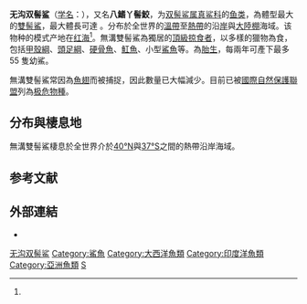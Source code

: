 {{speciesbox
| name = 无沟双髻鲨
| status = CR
| status_system = IUCN3.1
| status_ref = <ref name="iucn">{{Cite iucn |author=Rigby, C.L., Barreto, R., Carlson, J., Fernando, D., Fordham, S., Francis, M.P., Herman, K., Jabado, R.W., Liu, K.M., Marshall, A., Pacoureau, N., Romanov, E., Sherley, R.B. & Winker, H. |title=''Bythaelurus hispidus'' |journal=[[The_IUCN_Red_List_of_Threatened_Species|The IUCN Red List of Threatened Species]] |volume=2019 |page=e.T39386A2920499 |publisher=[[IUCN|IUCN]] |date=2019 |url=https://www.iucnredlist.org/species/39386/2920499 |doi=}}</ref>
| image1 = Sphyrna mokarran at georgia.jpg
| image2 = Great hammerhead2.jpg
| genus               = Sphyrna
| species             = mokarran
| binomial = ''Sphyrna mokarran''
| authority = (Ruppell, 1837)<ref name='id5188'>{{cite web| url =http://www.bioinfo.cn/db05/BjdwSpecies.php?action=view&id=5188| title =无沟双髻鲨| work =《中国动物物种编目数据库》| publisher =中国科学院微生物研究所| author =中国科学院动物研究所| accessdate =2009-04-11| deadurl =yes| archiveurl =https://web.archive.org/web/20160305051009/http://www.bioinfo.cn/db05/BjdwSpecies.php?action=view&id=5188| archivedate =2016-03-05}}</ref>
| range_map           = Sphyrna mokarran distribution map.svg
| range_map_caption   = 分布區域（藍色）
| synonyms            = ''Sphyrna ligo'' <small>Fraser-Brunner, 1950</small>
<br>''Zygaena dissimilis'' <small>Murray, 1887</small>
<br>''Zygaena mokarran'' <small>Rüppell, 1837</small>
}}

'''无沟双髻鲨'''（[[学名|学名]]：{{lang|la|''Sphyrna mokarran''}}），又名'''八鰭丫髻鮫'''，为[[双髻鲨属|双髻鲨属]][[真鲨科|真鲨科]]的[[鱼类|鱼类]]，為體型最大的[[雙髻鯊|雙髻鯊]]，最大體長可達 {{convert|6.1|m|ft|abbr=on}}。分布於全世界的[[溫帶|溫帶]]至[[熱帶|熱帶]]的沿[[岸|岸]]與[[大陸棚|大陸棚]]海域。该物种的模式产地在[[红海|红海]]<ref name='id5188'/>。無溝雙髻鯊為獨居的[[頂級掠食者|頂級掠食者]]，以多樣的獵物為食，包括[[甲殼綱|甲殼綱]]、[[頭足綱|頭足綱]]、[[硬骨魚|硬骨魚]]、[[魟魚|魟魚]]、小型[[鯊魚|鯊魚]]等。為[[胎生|胎生]]，每兩年可產下最多 55 隻幼鯊。

無溝雙髻鯊常因為[[魚翅|魚翅]]而被捕捉，因此數量已大幅減少。目前已被[[國際自然保護聯盟|國際自然保護聯盟]]列為[[极危物種|极危物種]]。

==分布與棲息地==
無溝雙髻鯊棲息於全世界介於[[北緯40度線|40°N]]與[[南緯37度線|37°S]]之間的熱帶沿岸海域。

== 参考文献 ==
{{reflist}}

== 外部連結 ==
{{Commons category|Sphyrna mokarran}}
* {{TaiBNET| zh=八鰭丫髻鮫 | id=383089 | binomial=Sphyrna mokarran | authority=Rüppell, 1837 | var= | accessdate=2013-01-24}}

{{Wikispecies|Sphyrna mokarran}}
{{Selachimorpha|C.}}
{{Taxonbar|from=Q757353}}
[[Category:双髻鲨属|无沟双髻鲨]]
[[Category:鯊魚|Category:鯊魚]]
[[Category:大西洋魚類|Category:大西洋魚類]]
[[Category:印度洋魚類|Category:印度洋魚類]]
[[Category:亞洲魚類|Category:亞洲魚類]]
[[Category:1837年描述的魚類|S]]